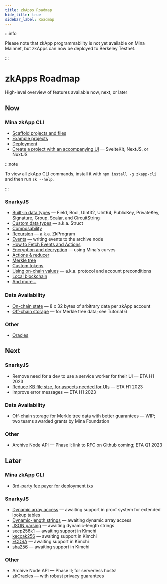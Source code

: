 ```yaml
---
title: zkApps Roadmap
hide_title: true
sidebar_label: Roadmap
---
```



:::info

Please note that zkApp programmability is not yet available on Mina Mainnet, but
zkApps can now be deployed to Berkeley Testnet.

:::

# zkApps Roadmap

<Subhead>High-level overview of features available now, next, or later</Subhead>

## Now

### Mina zkApp CLI

- [Scaffold projects and files](/zkapps/how-to-write-a-zkapp)
- [Example projects](/zkapps/how-to-write-a-zkapp#option-a-start-with-an-example-recommended)
- [Deployment](/zkapps/how-to-deploy-a-zkapp)
- [Create a project with an accompanying UI](/zkapps/how-to-write-a-zkapp-ui) — SvelteKit, NextJS, or NuxtJS

:::note

To view all zkApp CLI commands, install it with `npm install -g zkapp-cli` and then run `zk --help`.

:::

### SnarkyJS

- [Built-in data types](/zkapps/how-to-write-a-zkapp#built-in-data-types) — Field, Bool, UInt32, UInt64, PublicKey, PrivateKey, Signature, Group, Scalar, and CircuitString
- [Custom data types](/zkapps/how-to-write-a-zkapp#custom-data-types) — a.k.a. Struct
- [Composability](/zkapps/how-to-write-a-zkapp#composing-zkapps)
- [Recursion](/zkapps/advanced-snarkyjs/recursion) — a.k.a. ZkProgram
- [Events](/zkapps/advanced-snarkyjs/events) — writing events to the archive node
- [How to Fetch Events and Actions](/zkapps/advanced-snarkyjs/fetch-events-and-actions)
- [Encryption and decryption](/zkapps/snarkyjs-reference/modules/Encryption) — using Mina's curves
- [Actions & reducer](/zkapps/advanced-snarkyjs/actions-and-reducer)
- [Merkle tree](/zkapps/advanced-snarkyjs/merkle-tree)
- [Custom tokens](/zkapps/advanced-snarkyjs/custom-tokens)
- [Using on-chain values](/zkapps/advanced-snarkyjs/on-chain-values) — a.k.a. protocol and account preconditions
- [Local blockchain](/zkapps/snarkyjs-reference/modules/Mina#localblockchain)
- [And more...](/zkapps/snarkyjs-reference)

### Data Availability

- [On-chain state](/zkapps/how-to-write-a-zkapp#on-chain-state) — 8 x 32 bytes of arbitrary data per zkApp account
- [Off-chain storage](/zkapps/tutorials/offchain-storage) — for Merkle tree data; see Tutorial 6

### Other

- [Oracles](/zkapps/tutorials/oracle)

## Next

### SnarkyJS

- Remove need for a dev to use a service worker for their UI — ETA H1 2023
- [Reduce KB file size, for aspects needed for UIs](https://github.com/o1-labs/snarkyjs/issues/610) — ETA H1 2023
- Improve error messages — ETA H1 2023

### Data Availability

- Off-chain storage for Merkle tree data with better guarantees — WIP; two teams awarded grants by Mina Foundation

### Other

- Archive Node API — Phase I; link to RFC on Github coming; ETA Q1 2023

## Later

### Mina zkApp CLI

- [3rd-party fee payer for deployment txs](https://github.com/o1-labs/zkapp-cli/issues/129)

### SnarkyJS

- [Dynamic array access](https://github.com/o1-labs/snarkyjs/issues/90) — awaiting support in proof system for extended lookup tables
- [Dynamic-length strings](https://github.com/o1-labs/snarkyjs/issues/730) — awaiting dynamic array access
- [JSON parsing](https://github.com/o1-labs/snarkyjs/issues/91) — awaiting dynamic-length strings
- [secp256k1](https://github.com/o1-labs/snarkyjs/issues/61) — awaiting support in Kimchi
- [keccak256](https://github.com/o1-labs/snarkyjs/issues/62) — awaiting support in Kimchi
- [ECDSA](https://github.com/o1-labs/snarkyjs/issues/732) — awaiting support in Kimchi
- [sha256](https://github.com/o1-labs/snarkyjs/issues/731) — awaiting support in Kimchi

### Other

- Archive Node API — Phase II; for serverless hosts!
- zkOracles — with robust privacy guarantees
